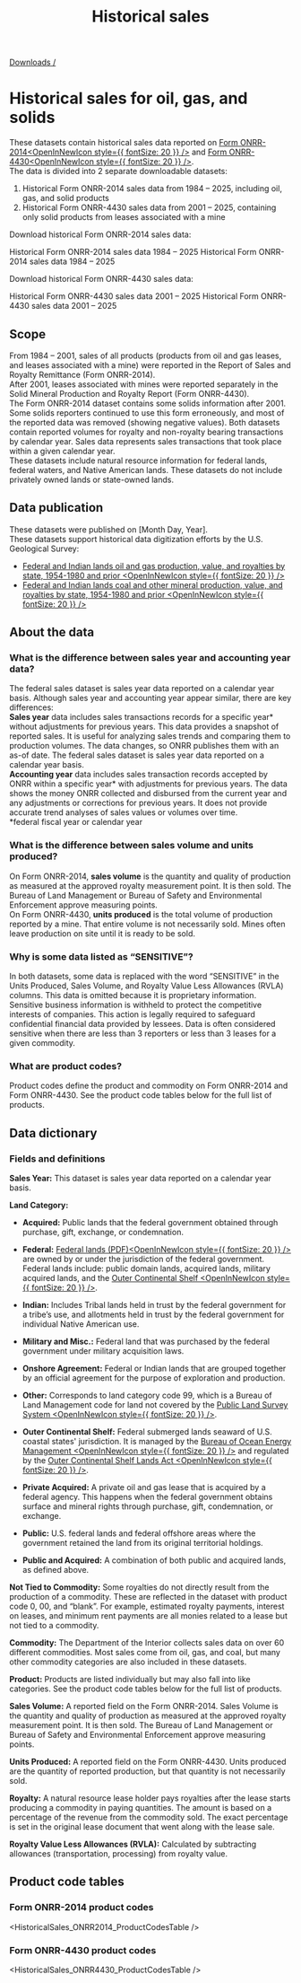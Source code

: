 ﻿---
title: Historical sales
includeToc: true
path: /downloads/historical-sales
layout: downloads
description: This dataset contains historical sales data from Form ONRR-2014 and Form ONRR-4430 by calendar year.
tags:
- Data
- Downloads
- Documentation
- Federal
- Native American
- Indian
- Royalties
- Revenue
- Location
- By location
- Calendar year
- Sales
- oil
- gas
- solids
---

[Downloads /](/downloads/)


# Historical sales for oil, gas, and solids

These datasets contain historical sales data reported on [Form ONRR-2014<OpenInNewIcon style={{ fontSize: 20 }} />](https://onrr.gov/reporting/revenue?tabs=forms) and [Form ONRR-4430<OpenInNewIcon style={{ fontSize: 20 }} />](https://onrr.gov/reporting/solids?tabs=forms).
<br />
The data is divided into 2 separate downloadable datasets:
  1.	Historical Form ONRR-2014 sales data from 1984 – 2025, including oil, gas, and solid products
  2.	Historical Form ONRR-4430 sales data from 2001 – 2025, containing only solid products from leases associated with a mine 
 
Download historical Form ONRR-2014 sales data:

<Link linkType="DownloadCsv" href="/downloads/historical sales/historical_sales_ONRR2014csv.csv">
  Historical Form ONRR-2014 sales data 1984 – 2025
</Link>

<Link linkType="DownloadXls" href="/downloads/historical sales/historical_sales_ONRR2014.xlsx">
  Historical Form ONRR-2014 sales data 1984 – 2025
</Link>

Download historical Form ONRR-4430 sales data:

<Link linkType="DownloadCsv" href="/downloads/historical sales/historical_sales_ONRR4430csv.csv">
  Historical Form ONRR-4430 sales data 2001 – 2025
</Link>

<Link linkType="DownloadXls" href="/downloads/historical sales/historical_sales_ONRR4430.xlsx">
  Historical Form ONRR-4430 sales data 2001 – 2025
</Link>

## Scope

From 1984 – 2001, sales of all products (products from oil and gas leases, and leases associated with a mine) were reported in the Report of Sales and Royalty Remittance (Form ONRR-2014). 
<br />
After 2001, leases associated with mines were reported separately in the Solid Mineral Production and Royalty Report (Form ONRR-4430). 
<br />
The Form ONRR-2014 dataset contains some solids information after 2001. Some solids reporters continued to use this form erroneously, and most of the reported data was removed (showing negative values). 
Both datasets contain reported volumes for royalty and non-royalty bearing transactions by calendar year. Sales data represents sales transactions that took place within a given calendar year.
<br /> 
These datasets include natural resource information for federal lands, federal waters, and Native American lands. These datasets do not include privately owned lands or state-owned lands.

## Data publication

These datasets were published on [Month Day, Year]. 
<br /> 
These datasets support historical data digitization efforts by the U.S. Geological Survey:
  *	[Federal and Indian lands oil and gas production, value, and royalties by state, 1954-1980 and prior <OpenInNewIcon style={{ fontSize: 20 }} />](https://www.sciencebase.gov/catalog/item/68077f04d4be027c777d3592)
  * [Federal and Indian lands coal and other mineral production, value, and royalties by state, 1954-1980 and prior <OpenInNewIcon style={{ fontSize: 20 }} />](https://www.sciencebase.gov/catalog/item/685961ddd4be024dfd7caaac)

## About the data

### What is the difference between sales year and accounting year data? 

The federal sales dataset is sales year data reported on a calendar year basis. Although sales year and accounting year appear similar, there are key differences:  
<br />
<b>Sales year</b> data includes sales transactions records for a specific year* without adjustments for previous years. This data provides a snapshot of reported sales. It is useful for analyzing sales trends and comparing them to production volumes. The data changes, so ONRR publishes them with an as-of date. The federal sales dataset is sales year data reported on a calendar year basis.
<br /> 
<b>Accounting year</b> data includes sales transaction records accepted by ONRR within a specific year* with adjustments for previous years. The data shows the money ONRR collected and disbursed from the current year and any adjustments or corrections for previous years. It does not provide accurate trend analyses of sales values or volumes over time.
<br />
*federal fiscal year or calendar year

### What is the difference between sales volume and units produced?

On Form ONRR-2014, **sales volume** is the quantity and quality of production as measured at the approved royalty measurement point. It is then sold. The Bureau of Land Management or Bureau of Safety and Environmental Enforcement approve measuring points.
<br />
On Form ONRR-4430, **units produced** is the total volume of production reported by a mine. That entire volume is not necessarily sold. Mines often leave production on site until it is ready to be sold. 

### Why is some data listed as “SENSITIVE”?

In both datasets, some data is replaced with the word “SENSITIVE” in the Units Produced, Sales Volume, and <GlossaryTerm>Royalty Value Less Allowances (RVLA)</GlossaryTerm> columns. This data is omitted because it is proprietary information. Sensitive business information is withheld to protect the competitive interests of companies. This action is legally required to safeguard confidential financial data provided by lessees. Data is often considered sensitive when there are less than 3 reporters or less than 3 leases for a given commodity.

### What are product codes? 

Product codes define the product and commodity on Form ONRR-2014 and Form ONRR-4430. See the <Link href="#product-code-tables">product code tables</Link> below for the full list of products.

## Data dictionary

### Fields and definitions

**Sales Year:** This dataset is sales year data reported on a calendar year basis. 
<br />

**Land Category:**

* **Acquired:** Public lands that the federal government obtained through purchase, gift, exchange, or condemnation.

* **Federal:**  [Federal lands (PDF)<OpenInNewIcon style={{ fontSize: 20 }} />](https://sgp.fas.org/crs/misc/R42346.pdf) are owned by or under the jurisdiction of the federal government. Federal lands include: public domain lands, acquired lands, military acquired lands, and the [Outer Continental Shelf <OpenInNewIcon style={{ fontSize: 20 }} />](https://www.boem.gov/oil-gas-energy/leasing/outer-continental-shelf).

* **Indian:** Includes Tribal lands held in trust by the federal government for a tribe’s use, and allotments held in trust by the federal government for individual Native American use.

* **Military and Misc.:** Federal land that was purchased by the federal government under military acquisition laws. 

* **Onshore Agreement:** Federal or Indian lands that are grouped together by an official agreement for the purpose of exploration and production. 

* **Other:** Corresponds to land category code 99, which is a Bureau of Land Management code for land not covered by the [Public Land Survey System <OpenInNewIcon style={{ fontSize: 20 }} />](https://mlrs.blm.gov/s/article/PLSS-Information).

* **Outer Continental Shelf:** Federal submerged lands seaward of U.S. coastal states' jurisdiction. It is managed by the [Bureau of Ocean Energy Management <OpenInNewIcon style={{ fontSize: 20 }} />](https://www.boem.gov/oil-gas-energy/leasing/outer-continental-shelf) and regulated by the [Outer Continental Shelf Lands Act <OpenInNewIcon style={{ fontSize: 20 }} />](https://www.boem.gov/oil-gas-energy/leasing/ocs-lands-act-history). 

* **Private Acquired:** A private oil and gas lease that is acquired by a federal agency. This happens when the federal government obtains surface and mineral rights through purchase, gift, condemnation, or exchange.

* **Public:** U.S. federal lands and federal offshore areas where the government retained the land from its original territorial holdings. 

* **Public and Acquired:** A combination of both public and acquired lands, as defined above.

**Not Tied to Commodity:** Some royalties do not directly result from the production of a commodity. These are reflected in the dataset with product code 0, 00, and “blank”. For example, estimated royalty payments, interest on leases, and minimum rent payments are all monies related to a lease but not tied to a commodity.
<br />

**Commodity:** The Department of the Interior collects sales data on over 60 different commodities. Most sales come from oil, gas, and coal, but many other commodity categories are also included in these datasets.
<br />

**Product:** Products are listed individually but may also fall into like categories. See the <Link href="#product-code-tables">product code tables</Link> below for the full list of products.
<br />

**Sales Volume:** A reported field on the Form ONRR-2014. Sales Volume is the quantity and quality of production as measured at the approved royalty measurement point. It is then sold. The Bureau of Land Management or Bureau of Safety and Environmental Enforcement approve measuring points.
<br />

**Units Produced:** A reported field on the Form ONRR-4430. Units produced are the quantity of reported production, but that quantity is not necessarily sold.
<br />

**Royalty:** A natural resource lease holder pays royalties after the lease starts producing a commodity in paying quantities. The amount is based on a percentage of the revenue from the commodity sold. The exact percentage is set in the original lease document that went along with the lease sale.
<br />

**Royalty Value Less Allowances (RVLA):** Calculated by subtracting allowances (transportation, processing) from royalty value.

## Product code tables

### Form ONRR-2014 product codes

<HistoricalSales_ONRR2014_ProductCodesTable />

### Form ONRR-4430 product codes

<HistoricalSales_ONRR4430_ProductCodesTable />